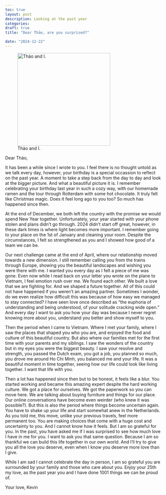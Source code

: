 ```yaml
---
toc: true
layout: post
description: Looking at the past year
categories:
draft: true
title: "Dear Thảo, are you surprised?"

date: "2024-12-22"
---
```

![Thảo and I.](thao_and_I.JPEG){height=300}


Dear Thảo,

It has been a while since I wrote to you. I feel there is no thought untold as we talk every day, however, your birthday is a special occassion to reflect on the past year. A moment to take a step back from the day to day and look at the bigger picture. And what a beautiful picture it is. I remember celebrating your birthday last year in such a cozy way, with our homemade ramen and the tour through Rotterdam with some hot chocolate. It truly felt like Christmas magic. Does it feel long ago to you too? So much has happened since then. 

At the end of December, we both left the country with the promise we would spend New Year together. Unfortunately, your year started with your phone stolen and plans didn't go through. 2024 didn't start off great, however, in these dark times is where light becomes more important. I remember going to your place on the 1st of January and cleaning your room. Despite the circumstances, I felt so strengthened as you and I showed how good of a team we can be. 

Our next challenge came at the end of April, where our relationship moved towards a new dimension. I still remember calling you from the trains through Europe, showing you the beautiful landscapes and wishing you were there with me. I wanted you every day as I felt a piece of me was gone. Even now while I read back on your letter you wrote on the plane to Vietnam, I feel emotion rush over me. We found each other. We built a love that we are fighting for. And we shaped a future together. All of this could not have happened if you weren't an amazing partner. Sometimes I wonder, do we even realize how difficult this was because of how easy we managed to stay connected? I have seen love once described as "the euphoria of understanding and being understood, of your solitude cracking wide open." And every day I want to ask you how your day was because I never regret knowing more about you, understand you better and show myself to you. 

Then the period when I came to Vietnam. Where I met your family, where I saw the places that shaped you who you are, and enjoyed the food and culture of this beautiful country. But also where our families met for the first time with your parents and my siblings. I saw the wonders of the country but in my eyes you were the biggest beauty. I saw your resolve and strength, you passed the Dutch exam, you got a job, you planned so much, you drove me around Ho Chi Minh, you balanced me and your life. It was a beautiful moment in time together, seeing how our life could look like living together. I want that life with you. 

Then a lot has happened since then but to be honest, it feels like a blur. You started working and became this amazing expert despite the hard working culture. We got a place for ourselves. We got the paperwork so you can move here. We are talking about buying furniture and things for our place. Our online conversations have become even weirder (who knew it was possible?). But this is also the period where things become uncertain again. You have to shake up your life and start somewhat anew in the Netherlands. As you told me, this move, unlike your previous travels, feel more permanent too. You are making choices that come with a huge cost and uncertainty to you. And I cannot know how it feels. But I am so grateful for you. In the past, you have asked me if I was surprised to see how much love I have in me for you. I want to ask you that same question. Because I am so thankful we can build this life together in our own world. And I'll try to give you all the love you deserve, even when I know you deserve more love than I give.

While I am sad I cannot celebrate the day in person, I am so grateful you are surrounded by your family and those who care about you. Enjoy your 25th my love, as the past year you and I have done 1001 things we can be proud of. 

Your love,
Kevin